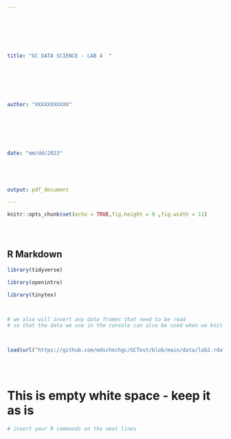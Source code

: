 ---







title: "GC DATA SCIENCE - LAB 4  "







author: "XXXXXXXXXXX"







date: "mm/dd/2023"





output: pdf_document

---







```{r setup, include=FALSE}



knitr::opts_chunk$set(echo = TRUE,fig.height = 9 ,fig.width = 11)





```





## R Markdown





```{r include = FALSE, warning = FALSE, results = FALSE}


library(tidyverse)

library(openintro)

library(tinytex)



# we also will insert any data frames that need to be read
# so that the data we use in the console can also be used when we knit



load(url("https://github.com/mdschochgc/GCTest/blob/main/data/lab2.rda?raw=true"))





```



# This is empty white space - keep it as is 





```{r "TEST", error = TRUE, warning = FALSE}



# insert your R commands on the next lines









```



